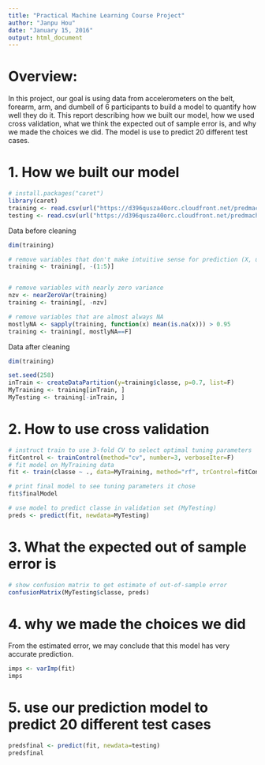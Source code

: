 ```yaml
---
title: "Practical Machine Learning Course Project"
author: "Janpu Hou"
date: "January 15, 2016"
output: html_document
---
```

# Overview: 
In this project, our goal is using data from accelerometers on the belt, forearm, arm, and dumbell of 6 participants to build a model to quantify how well they do it. This report describing how we built our model, how we used cross validation, what we think the expected out of sample error is, and why we made the choices we did. The model is use to predict 20 different test cases.


# 1. How we built our model

```r
# install.packages("caret")
library(caret)
training <- read.csv(url("https://d396qusza40orc.cloudfront.net/predmachlearn/pml-training.csv"))
testing <- read.csv(url("https://d396qusza40orc.cloudfront.net/predmachlearn/pml-testing.csv"))  
```
Data before cleaning
```r
dim(training)
```

```r
# remove variables that don't make intuitive sense for prediction (X, user_name, raw_timestamp_part_1, raw_timestamp_part_2, cvtd_timestamp), which happen to be the first five variables
training <- training[, -(1:5)]


# remove variables with nearly zero variance
nzv <- nearZeroVar(training)
training <- training[, -nzv]

# remove variables that are almost always NA
mostlyNA <- sapply(training, function(x) mean(is.na(x))) > 0.95
training <- training[, mostlyNA==F]
```
Data after cleaning
```r
dim(training)
```

```r
set.seed(258)
inTrain <- createDataPartition(y=training$classe, p=0.7, list=F)
MyTraining <- training[inTrain, ]
MyTesting <- training[-inTrain, ]
```

# 2. How to use cross validation

```r
# instruct train to use 3-fold CV to select optimal tuning parameters
fitControl <- trainControl(method="cv", number=3, verboseIter=F)
# fit model on MyTraining data
fit <- train(classe ~ ., data=MyTraining, method="rf", trControl=fitControl)

# print final model to see tuning parameters it chose
fit$finalModel

# use model to predict classe in validation set (MyTesting)
preds <- predict(fit, newdata=MyTesting)
```

# 3. What the expected out of sample error is

```r
# show confusion matrix to get estimate of out-of-sample error
confusionMatrix(MyTesting$classe, preds)
```

# 4. why we made the choices we did
From the estimated error, we may conclude that this model has very accurate prediction.

```r
imps <- varImp(fit)
imps
```
# 5. use our prediction model to predict 20 different test cases
```r
predsfinal <- predict(fit, newdata=testing)
predsfinal
```

